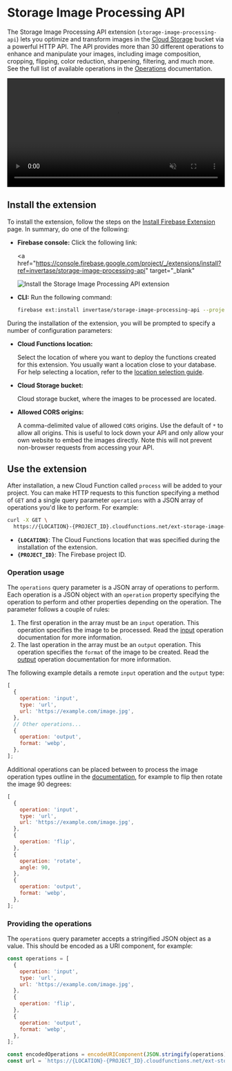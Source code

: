 # Storage Image Processing API

The Storage Image Processing API extension (`storage-image-processing-api`) lets you optimize and transform images in the [Cloud Storage](https://firebase.google.com/docs/storage) bucket via a powerful HTTP API. The API provides more than 30 different operations to enhance and manipulate your images, including image composition, cropping, flipping, color reduction, sharpening, filtering, and much more. See the full list of available operations in the [Operations](/operations) documentation.

<video width="100%" controls muted autoPlay loop>
  <source
    src="https://user-images.githubusercontent.com/35961879/175304684-9bb464b6-996e-4923-b65b-cb1afd9519b4.mp4"
    type="video/mp4"
  />
  Your browser does not support the video tag.
</video>

## Install the extension

To install the extension, follow the steps on the [Install Firebase Extension](https://firebase.google.com/docs/extensions/install-extensions) page. In summary, do one of the following:

- **Firebase console:** Click the following link:

  <a
    href="https://console.firebase.google.com/project/_/extensions/install?ref=invertase/storage-image-processing-api"
    target="_blank"
  >
    <img
      src="https://github.com/FirebaseExtended/experimental-extensions/raw/next/install-extension.png?raw=true"
      alt="Install the Storage Image Processing API extension"
    />
  </a>

- **CLI:** Run the following command:

  ```bash
  firebase ext:install invertase/storage-image-processing-api --project=projectId-or-alias
  ```

During the installation of the extension, you will be prompted to specify a number of configuration parameters:

- **Cloud Functions location:**

  Select the location of where you want to deploy the functions created for this extension. You usually want a location close to your database. For help selecting a location, refer to the [location selection guide](https://firebase.google.com/docs/functions/locations).

- **Cloud Storage bucket:**

  Cloud storage bucket, where the images to be processed are located.

- **Allowed CORS origins:**

  A comma-delimited value of allowed `CORS` origins. Use the default of `*` to allow all origins. This is useful to lock down your API and only allow your own website to embed the images directly. Note this will not prevent non-browser requests from accessing your API.

## Use the extension

After installation, a new Cloud Function called `process` will be added to your project. You can make HTTP requests to this function specifying a method of `GET` and a single query parameter `operations` with a JSON array of operations you'd like to perform. For example:

```bash
curl -X GET \
  https://{LOCATION}-{PROJECT_ID}.cloudfunctions.net/ext-storage-image-processing-api-handler/process?operations=...
```

- **`{LOCATION}`**: The Cloud Functions location that was specified during the installation of the extension.
- **`{PROJECT_ID}`**: The Firebase project ID.

### Operation usage

The `operations` query parameter is a JSON array of operations to perform. Each operation is a JSON object with an `operation` property specifying the operation to perform and other properties depending on the operation.
The parameter follows a couple of rules:

1. The first operation in the array must be an `input` operation. This operation specifies the image to be processed. Read the [input](/input) operation documentation for more information.
1. The last operation in the array must be an `output` operation. This operation specifies the `format` of the image to be created. Read the [output](/output) operation documentation for more information.

The following example details a remote `input` operation and the `output` type:

```js
[
  {
    operation: 'input',
    type: 'url',
    url: 'https://example.com/image.jpg',
  },
  // Other operations...
  {
    operation: 'output',
    format: 'webp',
  },
];
```

Additional operations can be placed between to process the image operation types outline in the [documentation](/operations), for example to flip then rotate the image 90 degrees:

```js
[
  {
    operation: 'input',
    type: 'url',
    url: 'https://example.com/image.jpg',
  },
  {
    operation: 'flip',
  },
  {
    operation: 'rotate',
    angle: 90,
  },
  {
    operation: 'output',
    format: 'webp',
  },
];
```

### Providing the operations

The `operations` query parameter accepts a stringified JSON object as a value. This should be encoded as a URI component, for example:

```js
const operations = [
  {
    operation: 'input',
    type: 'url',
    url: 'https://example.com/image.jpg',
  },
  {
    operation: 'flip',
  },
  {
    operation: 'output',
    format: 'webp',
  },
];

const encodedOperations = encodeURIComponent(JSON.stringify(operations));
const url = `https://{LOCATION}-{PROJECT_ID}.cloudfunctions.net/ext-storage-image-processing-api-handler/process?operations=${encodedOperations}`;
```

